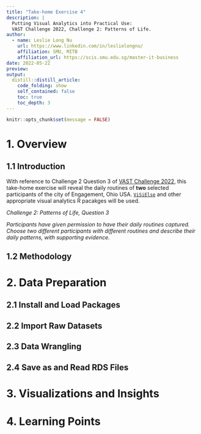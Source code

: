 ```yaml
---
title: "Take-home Exercise 4"
description: |
  Putting Visual Analytics into Practical Use: 
  VAST Challenge 2022, Challenge 2: Patterns of Life. 
author:
  - name: Leslie Long Nu
    url: https://www.linkedin.com/in/leslielongnu/
    affiliation: SMU, MITB
    affiliation_url: https://scis.smu.edu.sg/master-it-business
date: 2022-05-22
preview:
output:
  distill::distill_article:
    code_folding: show
    self_contained: false
    toc: true
    toc_depth: 3
---
```



```r
knitr::opts_chunk$set(message = FALSE)
```

# 1. Overview
## 1.1 Introduction
With reference to Challenge 2 Question 3 of [VAST Challenge 2022](https://vast-challenge.github.io/2022/), this take-home exercise will reveal the daily routines of **two** selected participants of the city of Engagement, Ohio USA. [`ViSiElse`](https://rdrr.io/cran/ViSiElse/man/) and other appropriate visual analytics R pacakges will be used. 

*Challenge 2: Patterns of Life, Question 3*

*Participants have given permission to have their daily routines captured. Choose two different participants with different routines and describe their daily patterns, with supporting evidence.*

## 1.2 Methodology

# 2. Data Preparation 
## 2.1 Install and Load Packages 
## 2.2 Import Raw Datasets
## 2.3 Data Wrangling
## 2.4 Save as and Read RDS Files

# 3. Visualizations and Insights

# 4. Learning Points


